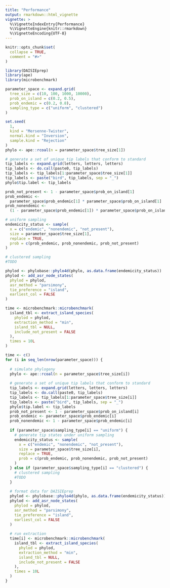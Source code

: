 ```yaml
---
title: "Performance"
output: rmarkdown::html_vignette
vignette: >
  %\VignetteIndexEntry{Performance}
  %\VignetteEngine{knitr::rmarkdown}
  %\VignetteEncoding{UTF-8}
---
```


```r
knitr::opts_chunk$set(
  collapse = TRUE,
  comment = "#>"
)
```

```r
library(DAISIEprep)
library(ape)
library(microbenchmark)
```

```r
parameter_space <- expand.grid(
  tree_size = c(10, 100, 1000, 10000),
  prob_on_island = c(0.2, 0.5),
  prob_endemic = c(0.2, 0.8),
  sampling_type = c("uniform", "clustered")
)
```

```r
set.seed(
  1,
  kind = "Mersenne-Twister",
  normal.kind = "Inversion",
  sample.kind = "Rejection"
)
phylo <- ape::rcoal(n = parameter_space$tree_size[1])

# generate a set of unique tip labels that conform to standard
tip_labels <- expand.grid(letters, letters, letters)
tip_labels <- do.call(paste0, tip_labels)
tip_labels <- tip_labels[1:parameter_space$tree_size[1]]
tip_labels <- paste("bird", tip_labels, sep = "_")
phylo$tip.label <- tip_labels
```

```r
prob_not_present <- 1 - parameter_space$prob_on_island[1]
prob_endemic <- 
  parameter_space$prob_endemic[1] * parameter_space$prob_on_island[1]
prob_nonendemic <- 
  (1 - parameter_space$prob_endemic[1]) * parameter_space$prob_on_island[1]

# uniform sampling
endemicity_status <- sample(
  x = c("endemic", "nonendemic", "not_present"),
  size = parameter_space$tree_size[1],
  replace = TRUE,
  prob = c(prob_endemic, prob_nonendemic, prob_not_present)
)

# clustered sampling
#TODO
```

```r
phylod <- phylobase::phylo4d(phylo, as.data.frame(endemicity_status))
phylod <- add_asr_node_states(
  phylod = phylod,
  asr_method = "parsimony",
  tie_preference = "island",
  earliest_col = FALSE
)
```

```r
time <- microbenchmark::microbenchmark(
  island_tbl <- extract_island_species(
    phylod = phylod,
    extraction_method = "min",
    island_tbl = NULL,
    include_not_present = FALSE
  ),
  times = 10L
)
```

```r
time <- c()
for (i in seq_len(nrow(parameter_space))) {
  
  # simulate phylogeny
  phylo <- ape::rcoal(n = parameter_space$tree_size[i])
  
  # generate a set of unique tip labels that conform to standard
  tip_labels <- expand.grid(letters, letters, letters)
  tip_labels <- do.call(paste0, tip_labels)
  tip_labels <- tip_labels[1:parameter_space$tree_size[i]]
  tip_labels <- paste("bird", tip_labels, sep = "_")
  phylo$tip.label <- tip_labels
  prob_not_present <- 1 - parameter_space$prob_on_island[i]
  prob_endemic <- parameter_space$prob_endemic[i]
  prob_nonendemic <- 1 - parameter_space$prob_endemic[i]
  
  if (parameter_space$sampling_type[i] == "uniform") {
    # generate tip states under uniform sampling
    endemicity_status <- sample(
      x = c("endemic", "nonendemic", "not_present"),
      size = parameter_space$tree_size[i],
      replace = TRUE,
      prob = c(prob_endemic, prob_nonendemic, prob_not_present)
    )  
  } else if (parameter_space$sampling_type[i] == "clustered") {
    # clustered sampling
    #TODO
  }
  
  # format data for DAISIEprep
  phylod <- phylobase::phylo4d(phylo, as.data.frame(endemicity_status))
  phylod <- add_asr_node_states(
    phylod = phylod,
    asr_method = "parsimony",
    tie_preference = "island",
    earliest_col = FALSE
  )
  
  # run extraction
  time[i] <- microbenchmark::microbenchmark(
    island_tbl <- extract_island_species(
      phylod = phylod,
      extraction_method = "min",
      island_tbl = NULL,
      include_not_present = FALSE
    ),
    times = 10L
  )
}
```
